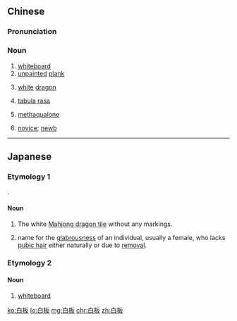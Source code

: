 ==Chinese==
{{zh-forms}}

===Pronunciation===
{{zh-pron
|m=báibǎn,er=y
|c=baak6 baan2
|cat=n
}}

===Noun===
{{zh-noun}}

# [[whiteboard]]
# [[unpainted]] [[plank]]
# {{lb|zh|mahjong}} [[white]] [[dragon]]
# {{lb|zh|philosophy}} [[tabula rasa]]
# {{lb|zh|Taiwan|pharmaceutical drug}} [[methaqualone]]
# {{lb|zh|Mainland China|humorous}} [[novice]]; [[newb]]

{{zh-cat|Recreational drugs}}

----

==Japanese==

===Etymology 1===
{{ja-kanjitab|白|板}}
{{bor|ja|cmn|白板||whiteboard, white tile|tr=báibǎn}}.

====Noun====
{{ja-noun|ぱいぱん|パイパン}}

# The white [[w:Mahjong_tiles#Honor_Tiles|Mahjong dragon tile]] without any markings.
# {{lb|ja|figuratively}} {{lb|ja|sexuality|sort=はいぱん''}} name for the [[glabrous]]ness of an individual, usually a female, who lacks [[pubic hair]] either naturally or due to [[removal]].

===Etymology 2===
{{ja-kanjitab|はく|ばん|yomi=o}}

====Noun====
{{ja-noun|はくばん}}

# [[whiteboard]]

[[ko:白板]]
[[lo:白板]]
[[mg:白板]]
[[chr:白板]]
[[zh:白板]]